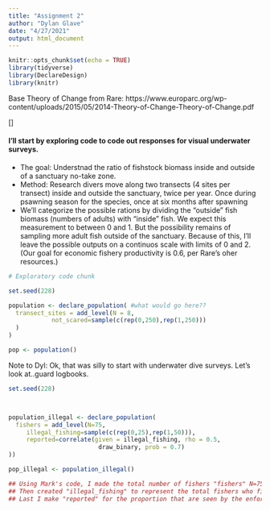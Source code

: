 ```yaml
---
title: "Assignment 2"
author: "Dylan Glave"
date: "4/27/2021"
output: html_document
---
```


```r
knitr::opts_chunk$set(echo = TRUE)
library(tidyverse)
library(DeclareDesign)
library(knitr)

```



Base Theory of Change from Rare: https://www.europarc.org/wp-content/uploads/2015/05/2014-Theory-of-Change-Theory-of-Change.pdf


[]


#### I'll start by exploring code to code out responses for visual underwater surveys. 

- The goal: Understnad the ratio of fishstock biomass inside and outside of a sanctuary no-take zone. 
- Method: Research divers move along two transects (4 sites per transect) inside and outside the sanctuary, twice per year. Once during psawning season for the species, once at six months after spawning
- We'll categorize the possible rations by dividing the "outside" fish biomass (numbers of adults) with "inside" fish. We expect this measurement to between 0 and 1. But the possibility remains of sampling more adult fish outside of the sanctuary. Because of this, I'll leave the possible outputs on a continuos scale with limits of 0 and 2. (Our goal for economic fishery productivity is 0.6, per Rare's oher resources.)




```r
# Exploratory code chunk

set.seed(228)

population <- declare_population( #what would go here??
  transect_sites = add_level(N = 8,
            not_scared=sample(c(rep(0,250),rep(1,250)))                
  )
)

pop <- population()

```



Note to Dyl: Ok, that was silly to start with underwater dive surveys. Let's look at..guard logbooks. 



```r
set.seed(228)



population_illegal <- declare_population(
  fishers = add_level(N=75, 
     illegal_fishing=sample(c(rep(0,25),rep(1,50))),
     reported=correlate(given = illegal_fishing, rho = 0.5,
                         draw_binary, prob = 0.7)
))

pop_illegal <- population_illegal()

## Using Mark's code, I made the total number of fishers "fishers" N=75
## Then created "illegal_fishing" to represent the total fishers who fish in the sanctuary. ***Not sure how to do this, since I said that each vessel SEEN in the sanctuary is reported, and that would mean the same vessel can be counted twice***
## Last I make "reported" for the proportion that are seen by the enforcement officers.  
```



